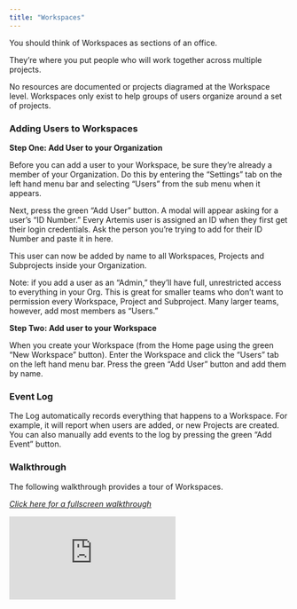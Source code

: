```yaml
---
title: "Workspaces"
---
```

You should think of Workspaces as sections of an office. 

They’re where you put people who will work together across multiple projects. 

No resources are documented or projects diagramed at the Workspace level. Workspaces only exist to help groups of users organize around a set of projects.

### Adding Users to Workspaces
**Step One: Add User to your Organization**

Before you can add a user to your Workspace, be sure they’re already a member of your Organization. Do this by entering the “Settings” tab on the left hand menu bar and selecting “Users” from the sub menu when it appears.

Next, press the green “Add User” button. A modal will appear asking for a user’s “ID Number.” Every Artemis user is assigned an ID when they first get their login credentials. Ask the person you’re trying to add for their ID Number and paste it in here.

This user can now be added by name to all Workspaces, Projects and Subprojects inside your Organization.

Note: if you add a user as an “Admin,” they’ll have full, unrestricted access to everything in your Org. This is great for smaller teams who don’t want to permission every Workspace, Project and Subproject. Many larger teams, however, add most members as “Users.”

**Step Two: Add user to your Workspace**

When you create your Workspace (from the Home page using the green “New Workspace” button). Enter the Workspace and click the “Users” tab on the left hand menu bar. Press the green “Add User” button and add them by name.

### Event Log 
The Log automatically records everything that happens to a Workspace. For example, it will report when users are added, or new Projects are created. You can also manually add events to the log by pressing the green “Add Event” button.

### Walkthrough
The following walkthrough provides a tour of Workspaces. 

*[Click here for a fullscreen walkthrough](https://supademo.com/demo/flhu6NdZOGUOquMG_l7hi)*
<iframe src="https://supademo.com/embed/flhu6NdZOGUOquMG_l7hi" frameborder="0" webkitallowfullscreen="true" mozallowfullscreen="true" allowfullscreen style={{"width":"719px","height":"500px","border":"none"}}></iframe>

